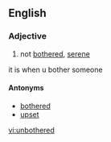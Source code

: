 ==English==
===Adjective===
{{en-adj}}

#not [[bothered]], [[serene]]
it is when u bother someone
====Antonyms====
*[[bothered]]
*[[upset]]

[[vi:unbothered]]